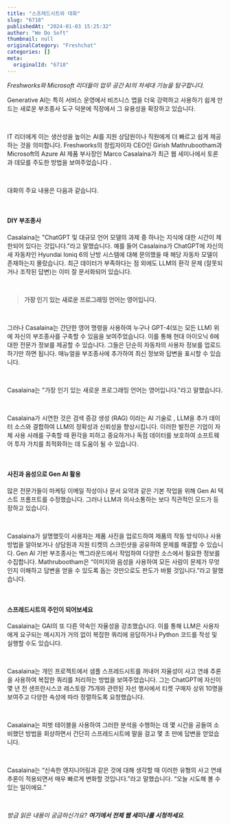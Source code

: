 ```yaml
---
title: "스프레드시트와 대화"
slug: "6718"
publishedAt: "2024-01-03 15:25:32"
author: "We Do Soft"
thumbnail: null
originalCategory: "Freshchat"
categories: []
meta:
  originalId: "6718"
---
```


*Freshworks와 Microsoft 리더들이 업무 공간 AI의 차세대 기능을 탐구합니다.*

Generative AI는 특히 서비스 운영에서 비즈니스 앱을 더욱 강력하고 사용하기 쉽게 만드는 새로운 부조종사 도구 덕분에 직장에서 그 유용성을 확장하고 있습니다.

​

IT 리더에게 이는 생산성을 높이는 AI를 지원 상담원이나 직원에게 더 빠르고 쉽게 제공하는 것을 의미합니다. Freshworks의 창립자이자 CEO인 Girish Mathrubootham과 Microsoft의 Azure AI 제품 부사장인 Marco Casalaina가 최근 웹 세미나에서 토론과 데모를 주도한 방법을 보여주었습니다 .

​

대화의 주요 내용은 다음과 같습니다.

​

#### DIY 부조종사 

Casalaina는 "ChatGPT 및 대규모 언어 모델의 과제 중 하나는 지식에 대한 시간이 제한되어 있다는 것입니다."라고 말했습니다. 예를 들어 Casalaina가 ChatGPT에 자신의 새 자동차인 Hyundai Ioniq 6의 난방 시스템에 대해 문의했을 때 해당 자동차 모델이 존재하는지 몰랐습니다. 최근 데이터가 부족하다는 점 외에도 LLM의 환각 문제 (잘못되거나 조작된 답변)는 이미 잘 문서화되어 있습니다. 

​

> 

> **가장 인기 있는 새로운 프로그래밍 언어는 영어입니다.**

> 
> 

​

그러나 Casalaina는 간단한 영어 명령을 사용하여 누구나 GPT-4(또는 모든 LLM) 위에 자신의 부조종사를 구축할 수 있음을 보여주었습니다. 이를 통해 현대 아이오닉 6에 대한 전문가 정보를 제공할 수 있습니다. 그들은 단순히 자동차의 사용자 정보를 업로드하기만 하면 됩니다. 매뉴얼을 부조종사에 추가하여 최신 정보와 답변을 표시할 수 있습니다. 

​

Casalaina는 "가장 인기 있는 새로운 프로그래밍 언어는 영어입니다."라고 말했습니다.

​

Casalaina가 시연한 것은 검색 증강 생성 (RAG) 이라는 AI 기술로 , LLM을 추가 데이터 소스와 결합하여 LLM의 정확성과 신뢰성을 향상시킵니다. 이러한 발전은 기업이 자체 사용 사례를 구축할 때 환각을 피하고 중요하거나 독점 데이터를 보호하여 소프트웨어 투자 가치를 최적화하는 데 도움이 될 수 있습니다. 

​

#### 사진과 음성으로 Gen AI 활용

많은 전문가들이 마케팅 이메일 작성이나 문서 요약과 같은 기본 작업을 위해 Gen AI 텍스트 프롬프트를 수정했습니다. 그러나 LLM과 의사소통하는 보다 직관적인 모드가 등장하고 있습니다. 

​

Casalaina가 설명했듯이 사용자는 제품 사진을 업로드하여 제품의 작동 방식이나 사용 방법을 알아보거나 상담원과 지원 티켓의 스크린샷을 공유하여 문제를 해결할 수 있습니다. Gen AI 기반 부조종사는 백그라운드에서 작업하여 다양한 소스에서 필요한 정보를 수집합니다. Mathrubootham은 “이미지와 음성을 사용하여 모든 사람이 문제가 무엇인지 이해하고 답변을 얻을 수 있도록 돕는 것만으로도 판도가 바뀔 것입니다.”라고 말했습니다.

​

#### 스프레드시트의 주인이 되어보세요

Casalaina는 GAI의 또 다른 약속인 자율성을 강조했습니다. 이를 통해 LLM은 사용자에게 요구되는 메시지가 거의 없이 복잡한 쿼리에 응답하거나 Python 코드를 작성 및 실행할 수도 있습니다. 

​

Casalaina는 개인 프로젝트에서 샘플 스프레드시트를 꺼내어 자율성이 사고 연쇄 추론을 사용하여 복잡한 쿼리를 처리하는 방법을 보여주었습니다. 그는 ChatGPT에 자신이 몇 년 전 샌프란시스코 레스토랑 75개와 관련된 자선 행사에서 티켓 구매자 상위 10명을 보여주고 다양한 속성에 따라 정렬하도록 요청했습니다. 

​

Casalaina는 피벗 테이블을 사용하여 그러한 분석을 수행하는 데 몇 시간을 공들여 소비했던 방법을 회상하면서 간단히 스프레드시트에 말을 걸고 몇 초 만에 답변을 얻었습니다. 

​

Casalaina는 “신속한 엔지니어링과 같은 것에 대해 생각할 때 이러한 유형의 사고 연쇄 추론이 적용되면서 매우 빠르게 변화할 것입니다.”라고 말했습니다. “오늘 시도해 볼 수 있는 일이에요.”

​

*방금 읽은 내용이 궁금하신가요? **여기에서 전체 웹 세미나를 시청하세요**.*
